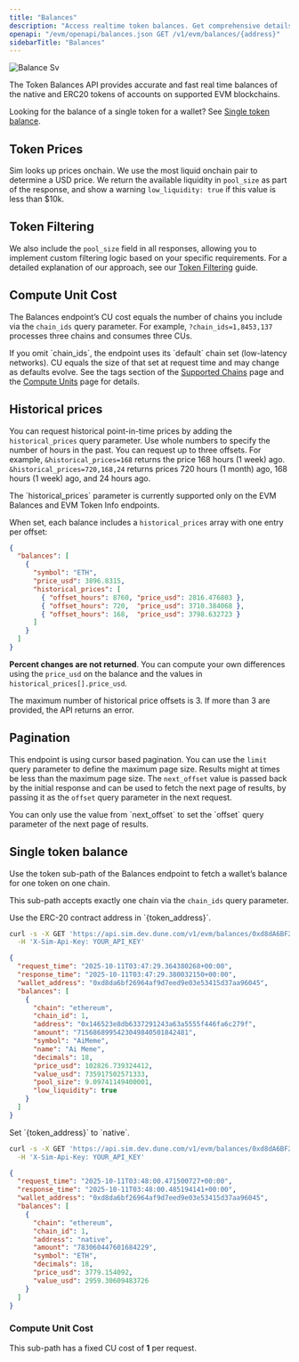 ```yaml
---
title: "Balances"
description: "Access realtime token balances. Get comprehensive details about native and ERC20 tokens, including token metadata and USD valuations."
openapi: "/evm/openapi/balances.json GET /v1/evm/balances/{address}"
sidebarTitle: "Balances"
---
```



![Balance Sv](/images/balance.svg)

The Token Balances API provides accurate and fast real time balances of the native and ERC20 tokens of accounts on supported EVM blockchains.

<SupportedChains endpoint="balances" />

<Tip>
  Looking for the balance of a single token for a wallet? See <a href="#single-token-balance">Single token balance</a>.
  </Tip>

## Token Prices

Sim looks up prices onchain. We use the most liquid onchain pair to determine a USD price. We return the available liquidity in `pool_size` as part of the response, and show a warning `low_liquidity:	true` if this value is less than \$10k.

## Token Filtering

We also include the `pool_size` field in all responses, allowing you to implement custom filtering logic based on your specific requirements. For a detailed explanation of our approach, see our [Token Filtering](/token-filtering) guide.

## Compute Unit Cost

The Balances endpoint’s CU cost equals the number of chains you include via the `chain_ids` query parameter.
For example, `?chain_ids=1,8453,137` processes three chains and consumes three CUs.

<Note>
  If you omit `chain_ids`, the endpoint uses its `default` chain set (low-latency networks). CU equals the size of that set at request time and may change as defaults evolve. See the tags section of the <a href="/evm/supported-chains#tags">Supported Chains</a> page and the <a href="/compute-units">Compute Units</a> page for details.
</Note>

## Historical prices

You can request historical point-in-time prices by adding the `historical_prices` query parameter. Use whole numbers to specify the number of hours in the past. You can request up to three offsets. For example, `&historical_prices=168` returns the price 168 hours (1 week) ago. `&historical_prices=720,168,24` returns prices 720 hours (1 month) ago, 168 hours (1 week) ago, and 24 hours ago.

<Note>
  The `historical_prices` parameter is currently supported only on the EVM Balances and EVM Token Info endpoints.
</Note>

When set, each balance includes a `historical_prices` array with one entry per offset:

```json
{
  "balances": [
    {
      "symbol": "ETH",
      "price_usd": 3896.8315,
      "historical_prices": [
        { "offset_hours": 8760, "price_usd": 2816.476803 },
        { "offset_hours": 720,  "price_usd": 3710.384068 },
        { "offset_hours": 168,  "price_usd": 3798.632723 }
      ]
    }
  ]
}
```

**Percent changes are not returned**. You can compute your own differences using the `price_usd` on the balance and the values in `historical_prices[].price_usd`.

<Warning>
  The maximum number of historical price offsets is 3. If more than 3 are provided, the API returns an error.
</Warning>

## Pagination

This endpoint is using cursor based pagination. You can use the `limit` query parameter to define the maximum page size.
Results might at times be less than the maximum page size.
The `next_offset` value is passed back by the initial response and can be used to fetch the next page of results, by passing it as the `offset` query parameter in the next request.

<Warning>
  You can only use the value from `next_offset` to set the `offset` query parameter of the next page of results.
</Warning>

## Single token balance

Use the token sub-path of the Balances endpoint to fetch a wallet’s balance for one token on one chain.

This sub-path accepts exactly one chain via the `chain_ids` query parameter.

<Tabs>
<Tab title="ERC-20 token">
Use the ERC-20 contract address in `{token_address}`.

```bash
curl -s -X GET 'https://api.sim.dev.dune.com/v1/evm/balances/0xd8dA6BF26964aF9D7eEd9e03E53415D37aA96045/token/0x146523e8db6337291243a63a5555f446fa6c279f?chain_ids=1' \
  -H 'X-Sim-Api-Key: YOUR_API_KEY'
```

```json
{
  "request_time": "2025-10-11T03:47:29.364380268+00:00",
  "response_time": "2025-10-11T03:47:29.380032150+00:00",
  "wallet_address": "0xd8da6bf26964af9d7eed9e03e53415d37aa96045",
  "balances": [
    {
      "chain": "ethereum",
      "chain_id": 1,
      "address": "0x146523e8db6337291243a63a5555f446fa6c279f",
      "amount": "7156868995423049840501842481",
      "symbol": "AiMeme",
      "name": "Ai Meme",
      "decimals": 18,
      "price_usd": 102826.739324412,
      "value_usd": 735917502571333,
      "pool_size": 9.09741149400001,
      "low_liquidity": true
    }
  ]
}
```
</Tab>
<Tab title="Native asset">
Set `{token_address}` to `native`.

```bash
curl -s -X GET 'https://api.sim.dev.dune.com/v1/evm/balances/0xd8dA6BF26964aF9D7eEd9e03E53415D37aA96045/token/native?chain_ids=1' \
  -H 'X-Sim-Api-Key: YOUR_API_KEY'
```

```json
{
  "request_time": "2025-10-11T03:48:00.471500727+00:00",
  "response_time": "2025-10-11T03:48:00.485194141+00:00",
  "wallet_address": "0xd8da6bf26964af9d7eed9e03e53415d37aa96045",
  "balances": [
    {
      "chain": "ethereum",
      "chain_id": 1,
      "address": "native",
      "amount": "783060447601684229",
      "symbol": "ETH",
      "decimals": 18,
      "price_usd": 3779.154092,
      "value_usd": 2959.30609483726
    }
  ]
}
```
</Tab>
</Tabs>

### Compute Unit Cost

This sub-path has a fixed CU cost of **1** per request.
